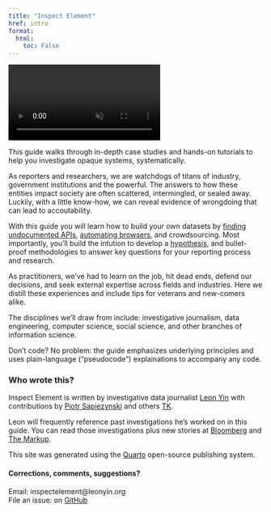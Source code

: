 ```yaml
---
title: "Inspect Element"
href: intro
format:
  html:
    toc: False
---
```


<video autoplay muted playsinline src="assets/ida.mp4" title="Inspect Element" class="quarto-cover-image img-fluid" alt="A Google Knowlege Panel of Ida Tarbell stained different colors from an investigation of Google Search. "><a href="http://localhost:4674/assets/ida.webm">Video</a></video>  

This guide walks through in-depth case studies and hands-on tutorials to help you investigate opaque systems, systematically.

As reporters and researchers, we are watchdogs of titans of industry, government institutions and the powerful. The answers to how these entities impact society are often scattered, intermingled, or sealed away. Luckily, with a little know-how, we can reveal evidence of wrongdoing that can lead to accoutability.

With this guide you will learn how to build your own datasets by [finding undocumented APIs](/apis.html), [automating  browsers](/browser_automation.html), and crowdsourcing. Most importantly, you'll build the intution to develop a [hypothesis](https://unesdoc.unesco.org/in/documentViewer.xhtml?v=2.1.196&id=p::usmarcdef_0000193078&file=/in/rest/annotationSVC/DownloadWatermarkedAttachment/attach_import_ba5365b5-bd0c-4bb9-a008-3e0935174cbe%3F_%3D193078eng.pdf&locale=en&multi=true&ark=/ark:/48223/pf0000193078/PDF/193078eng.pdf#%5B%7B%22num%22%3A76%2C%22gen%22%3A0%7D%2C%7B%22name%22%3A%22XYZ%22%7D%2Cnull%2Cnull%2C0%5D), and bullet-proof methodologies to answer key questions for your reporting process and research.

As practitioners, we've had to learn on the job, hit dead ends, defend our decisions, and seek external expertise across fields and industries. Here we distill these experiences and include tips for veterans and new-comers alike.

The disciplines we'll draw from include: investigative journalism, data engineering, computer science, social science, and other branches of information science.

Don't code? No problem: the guide emphasizes underlying principles and uses plain-language ("pseudocode") explainations to accompany any code.

### Who wrote this?

Inspect Element is written by investigative data journalist [Leon Yin](https://leonyin.org) with contributions by [Piotr Sapiezynski](https://www.sapiezynski.com) and others [TK](https://en.wikipedia.org/wiki/To_come_(publishing)).

Leon will frequently reference past investigations he's worked on in this guide. 
You can read those investigations plus new stories at [Bloomberg](https://www.bloomberg.com/authors/AWeGYifVgnI/leon-yin) and [The Markup](https://themarkup.org/people/leon-yin).

This site was generated using the [Quarto](https://quarto.org/) open-source publishing system.

#### Corrections, comments, suggestions?

Email: inspectelement@leonyin.org<br>
File an issue: on [GitHub](https://github.com/yinleon/inspect-element/issues/new)
